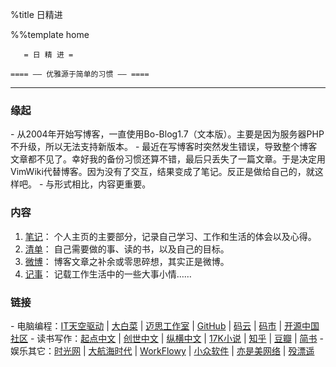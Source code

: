 %title 日精进

%%template home

    = 日 精 进 =

 ==== —— 优雅源于简单的习惯 —— ====

-----

=== 缘起 ===

- 从2004年开始写博客，一直使用Bo-Blog1.7（文本版）。主要是因为服务器PHP不升级，所以无法支持新版本。
- 最近在写博客时突然发生错误，导致整个博客文章都不见了。幸好我的备份习惯还算不错，最后只丢失了一篇文章。于是决定用VimWiki代替博客。因为没有了交互，结果变成了笔记。反正是做给自己的，就这样吧。
- 与形式相比，内容更重要。

=== 内容 ===

# [[note|笔记]]： 个人主页的主要部分，记录自己学习、工作和生活的体会以及心得。
# [[todo|清单]]： 自己需要做的事、读的书，以及自己的目标。
# [[weibo|微博]]： 博客文章之补余或零思碎想，其实正是微博。
# [[diary|记事]]： 记载工作生活中的一些大事小情……

=== 链接 ===

- 电脑编程：[https://www.itiankong.com IT天空驱动] | [http://www.winbaicai.com 大白菜] |  [http://www.maxdos.net/forum.php 迈思工作室] |  [https://github.com GitHub] | [https://git.oschina.net/ 码云] | [https://coding.net/ 码市]  | [http://www.oschina.net/ 开源中国社区]
- 读书写作：[http://www.qidian.com/ 起点中文] | [http://chuangshi.qq.com/ 创世中文] | [http://www.zongheng.com/ 纵横中文] |  [http://www.17k.com/ 17K小说] |  [http://www.zhihu.com/ 知乎] |  [http://www.douban.com 豆瓣] |  [http://www.jianshu.com 简书] 
- 娱乐其它：[http://www.mtime.com/ 时光网] |  [http://www.dahanghaiol.com/ 大航海时代]  |  [http://workflowy.com WorkFlowy] |  [http://www.appinn.com/ 小众软件] |  [http://www.yishimei.cn/network/319.html 亦是美网络] |  [http://www.shaoit.com/emeditor.html 殁漂遥]

